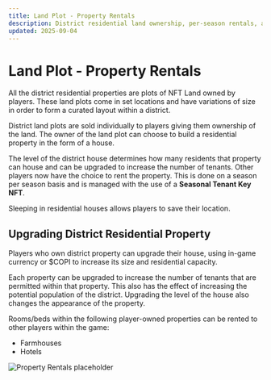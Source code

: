 ```yaml
---
title: Land Plot - Property Rentals
description: District residential land ownership, per-season rentals, and house upgrades using in-game currency or $COPI.
updated: 2025-09-04
---
```


# Land Plot - Property Rentals

All the district residential properties are plots of NFT Land owned by players. These land plots come in set locations and have variations of size in order to form a curated layout within a district.

District land plots are sold individually to players giving them ownership of the land. The owner of the land plot can choose to build a residential property in the form of a house.

The level of the district house determines how many residents that property can house and can be upgraded to increase the number of tenants. Other players now have the choice to rent the property. This is done on a season per season basis and is managed with the use of a **Seasonal Tenant Key NFT**.

<div className="note-box success transparent">
  Sleeping in residential houses allows players to save their location.
</div>

## Upgrading District Residential Property

Players who own district property can upgrade their house, using in-game currency or $COPI to increase its size and residential capacity.

Each property can be upgraded to increase the number of tenants that are permitted within that property. This also has the effect of increasing the potential population of the district. Upgrading the level of the house also changes the appearance of the property.

Rooms/beds within the following player-owned properties can be rented to other players within the game:

<ul className="styled-list">
  <li>Farmhouses</li>
  <li>Hotels</li>
</ul>

![Property Rentals placeholder](/images/themed-zones/sectors/land-plots/property-rentals.avif)

